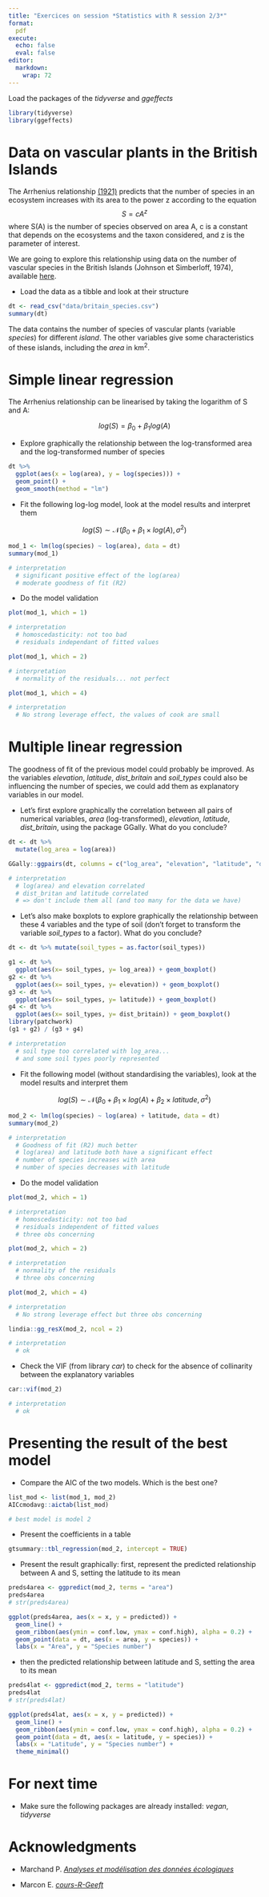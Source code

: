 ```yaml
---
title: "Exercices on session *Statistics with R session 2/3*"
format:
  pdf
execute:
  echo: false
  eval: false 
editor: 
  markdown: 
    wrap: 72
---
```


Load the packages of the *tidyverse* and *ggeffects*

```r
library(tidyverse)
library(ggeffects)
```

# Data on vascular plants in the British Islands

The Arrhenius relationship
[(1921)](https://www.jstor.org/stable/2255763?seq=3){preview-link="false"}
predicts that the number of species in an ecosystem increases with its
area to the power z according to the equation $$S=cA^z$$ where S(A) is
the number of species observed on area A, c is a constant that depends
on the ecosystems and the taxon considered, and z is the parameter of
interest.

We are going to explore this relationship using data on the number of
vascular species in the British Islands (Johnson et Simberloff, 1974),
available
[here](https://geraldinederroire.github.io/Course_R_Forest_Sciences/6_basic_statistics/data/britain_species.csv){preview-link="false"}.

-   Load the data as a tibble and look at their structure

```r
dt <- read_csv("data/britain_species.csv")
summary(dt)
```

The data contains the number of species of vascular plants (variable
*species*) for different *island*. The other variables give some
characteristics of these islands, including the *area* in km^2^.

# Simple linear regression

The Arrhenius relationship can be linearised by taking the logarithm of S
and A:

$$log(S) = \beta_0 + \beta_1 log(A)$$

-   Explore graphically the relationship between the log-transformed
    area and the log-transformed number of species

```r
dt %>% 
  ggplot(aes(x = log(area), y = log(species))) + 
  geom_point() + 
  geom_smooth(method = "lm")
```

-   Fit the following log-log model, look at the model results and
    interpret them

$$log(S) \sim \mathcal N (\beta_0 + \beta_1 \times log(A), \sigma^2)$$

```r
mod_1 <- lm(log(species) ~ log(area), data = dt)
summary(mod_1)

# interpretation
  # significant positive effect of the log(area)
  # moderate goodness of fit (R2)
```


-   Do the model validation

```r
plot(mod_1, which = 1)

# interpretation
  # homoscedasticity: not too bad
  # residuals independant of fitted values
```


```r
plot(mod_1, which = 2)

# interpretation
  # normality of the residuals... not perfect
```

```r
plot(mod_1, which = 4)

# interpretation
  # No strong leverage effect, the values of cook are small
```


# Multiple linear regression

The goodness of fit of the previous model could probably be improved. As
the variables *elevation*, *latitude*, *dist_britain* and *soil_types*
could also be influencing the number of species, we could add them as
explanatory variables in our model.

-   Let's first explore graphically the correlation between all pairs of
    numerical variables, *area* (log-transformed), *elevation*,
    *latitude*, *dist_britain*, using the package GGally. What do you
    conclude?

```r
dt <- dt %>% 
  mutate(log_area = log(area))

GGally::ggpairs(dt, columns = c("log_area", "elevation", "latitude", "dist_britain"))

# interpretation
  # log(area) and elevation correlated
  # dist_britan and latitude correlated
  # => don't include them all (and too many for the data we have)
```


-   Let's also make boxplots to explore graphically the relationship
    between these 4 variables and the type of soil (don't forget to
    transform the variable *soil_types* to a factor). What do you
    conclude?

```r
dt <- dt %>% mutate(soil_types = as.factor(soil_types))

g1 <- dt %>% 
  ggplot(aes(x= soil_types, y= log_area)) + geom_boxplot()
g2 <- dt %>% 
  ggplot(aes(x= soil_types, y= elevation)) + geom_boxplot()
g3 <- dt %>% 
  ggplot(aes(x= soil_types, y= latitude)) + geom_boxplot()
g4 <- dt %>% 
  ggplot(aes(x= soil_types, y= dist_britain)) + geom_boxplot()
library(patchwork)
(g1 + g2) / (g3 + g4)

# interpretation
  # soil type too correlated with log_area...
  # and some soil types poorly represented
```


-   Fit the following model (without standardising the variables), look
    at the model results and interpret them

$$log(S) \sim \mathcal N (\beta_0 + \beta_1 \times log(A) + \beta_2 \times latitude, \sigma^2)$$

```r
mod_2 <- lm(log(species) ~ log(area) + latitude, data = dt)
summary(mod_2)

# interpretation
  # Goodness of fit (R2) much better
  # log(area) and latitude both have a significant effect
  # number of species increases with area
  # number of species decreases with latitude
```


-   Do the model validation

```r
plot(mod_2, which = 1)

# interpretation
  # homoscedasticity: not too bad
  # residuals independent of fitted values
  # three obs concerning
```

```r
plot(mod_2, which = 2)

# interpretation
  # normality of the residuals
  # three obs concerning
```


```r
plot(mod_2, which = 4)

# interpretation
  # No strong leverage effect but three obs concerning
```


```r
lindia::gg_resX(mod_2, ncol = 2)

# interpretation
  # ok
```

-   Check the VIF (from library *car*) to check for the absence of
    collinarity between the explanatory variables

```r
car::vif(mod_2)

# interpretation
  # ok
```


# Presenting the result of the best model

-   Compare the AIC of the two models. Which is the best one?

```r
list_mod <- list(mod_1, mod_2)
AICcmodavg::aictab(list_mod)

# best model is model 2
```


-   Present the coefficients in a table

```r
gtsummary::tbl_regression(mod_2, intercept = TRUE)
```

-   Present the result graphically: first, represent the predicted
    relationship between A and S, setting the latitude to its mean

```r
preds4area <- ggpredict(mod_2, terms = "area")
preds4area
# str(preds4area)
```

```r
ggplot(preds4area, aes(x = x, y = predicted)) +
  geom_line() + 
  geom_ribbon(aes(ymin = conf.low, ymax = conf.high), alpha = 0.2) + 
  geom_point(data = dt, aes(x = area, y = species)) +
  labs(x = "Area", y = "Species number") 
```

-   then the predicted relationship between latitude and S, setting the
    area to its mean

```r
preds4lat <- ggpredict(mod_2, terms = "latitude")
preds4lat
# str(preds4lat)
```

```r
ggplot(preds4lat, aes(x = x, y = predicted)) +
  geom_line() + 
  geom_ribbon(aes(ymin = conf.low, ymax = conf.high), alpha = 0.2) + 
  geom_point(data = dt, aes(x = latitude, y = species)) +
  labs(x = "Latitude", y = "Species number") +
  theme_minimal()
```

# For next time

-   Make sure the following packages are already installed: *vegan*,
    *tidyverse*

# Acknowledgments

-   Marchand P. [*Analyses et modélisation des données
    écologiques*](https://pmarchand1.github.io/ECL7102/){preview-link="false"}

-   Marcon E.
    [*cours-R-Geeft*](https://ericmarcon.github.io/Cours-R-Geeft/){preview-link="false"}
